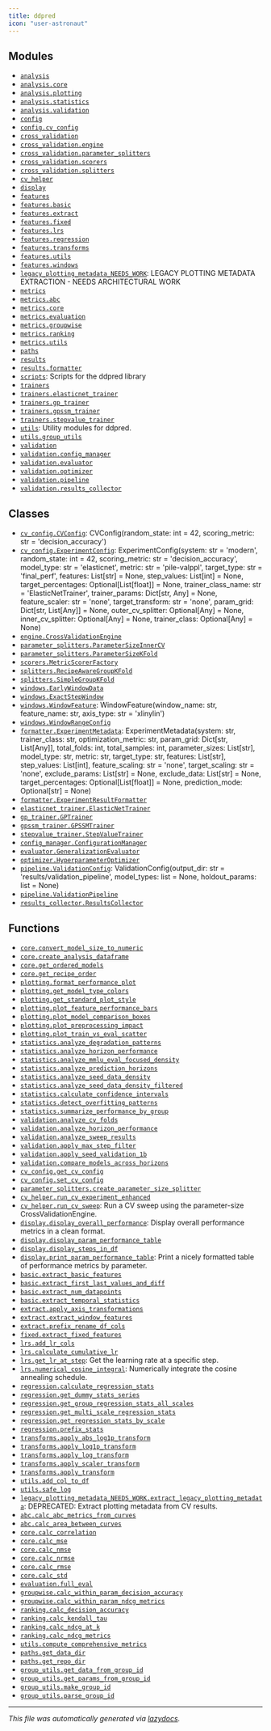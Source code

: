 ```yaml
---
title: ddpred
icon: "user-astronaut"
---
```


## Modules

- [`analysis`](./ddpred.analysis#module-ddpredanalysis)
- [`analysis.core`](./ddpred.analysis.core#module-ddpredanalysiscore)
- [`analysis.plotting`](./ddpred.analysis.plotting#module-ddpredanalysisplotting)
- [`analysis.statistics`](./ddpred.analysis.statistics#module-ddpredanalysisstatistics)
- [`analysis.validation`](./ddpred.analysis.validation#module-ddpredanalysisvalidation)
- [`config`](./ddpred.config#module-ddpredconfig)
- [`config.cv_config`](./ddpred.config.cv_config#module-ddpredconfigcv-config)
- [`cross_validation`](./ddpred.cross_validation#module-ddpredcross-validation)
- [`cross_validation.engine`](./ddpred.cross_validation.engine#module-ddpredcross-validationengine)
- [`cross_validation.parameter_splitters`](./ddpred.cross_validation.parameter_splitters#module-ddpredcross-validationparameter-splitters)
- [`cross_validation.scorers`](./ddpred.cross_validation.scorers#module-ddpredcross-validationscorers)
- [`cross_validation.splitters`](./ddpred.cross_validation.splitters#module-ddpredcross-validationsplitters)
- [`cv_helper`](./ddpred.cv_helper#module-ddpredcv-helper)
- [`display`](./ddpred.display#module-ddpreddisplay)
- [`features`](./ddpred.features#module-ddpredfeatures)
- [`features.basic`](./ddpred.features.basic#module-ddpredfeaturesbasic)
- [`features.extract`](./ddpred.features.extract#module-ddpredfeaturesextract)
- [`features.fixed`](./ddpred.features.fixed#module-ddpredfeaturesfixed)
- [`features.lrs`](./ddpred.features.lrs#module-ddpredfeatureslrs)
- [`features.regression`](./ddpred.features.regression#module-ddpredfeaturesregression)
- [`features.transforms`](./ddpred.features.transforms#module-ddpredfeaturestransforms)
- [`features.utils`](./ddpred.features.utils#module-ddpredfeaturesutils)
- [`features.windows`](./ddpred.features.windows#module-ddpredfeatureswindows)
- [`legacy_plotting_metadata_NEEDS_WORK`](./ddpred.legacy_plotting_metadata_NEEDS_WORK#module-ddpredlegacy-plotting-metadata-needs-work): LEGACY PLOTTING METADATA EXTRACTION - NEEDS ARCHITECTURAL WORK
- [`metrics`](./ddpred.metrics#module-ddpredmetrics)
- [`metrics.abc`](./ddpred.metrics.abc#module-ddpredmetricsabc)
- [`metrics.core`](./ddpred.metrics.core#module-ddpredmetricscore)
- [`metrics.evaluation`](./ddpred.metrics.evaluation#module-ddpredmetricsevaluation)
- [`metrics.groupwise`](./ddpred.metrics.groupwise#module-ddpredmetricsgroupwise)
- [`metrics.ranking`](./ddpred.metrics.ranking#module-ddpredmetricsranking)
- [`metrics.utils`](./ddpred.metrics.utils#module-ddpredmetricsutils)
- [`paths`](./ddpred.paths#module-ddpredpaths)
- [`results`](./ddpred.results#module-ddpredresults)
- [`results.formatter`](./ddpred.results.formatter#module-ddpredresultsformatter)
- [`scripts`](./ddpred.scripts#module-ddpredscripts): Scripts for the ddpred library
- [`trainers`](./ddpred.trainers#module-ddpredtrainers)
- [`trainers.elasticnet_trainer`](./ddpred.trainers.elasticnet_trainer#module-ddpredtrainerselasticnet-trainer)
- [`trainers.gp_trainer`](./ddpred.trainers.gp_trainer#module-ddpredtrainersgp-trainer)
- [`trainers.gpssm_trainer`](./ddpred.trainers.gpssm_trainer#module-ddpredtrainersgpssm-trainer)
- [`trainers.stepvalue_trainer`](./ddpred.trainers.stepvalue_trainer#module-ddpredtrainersstepvalue-trainer)
- [`utils`](./ddpred.utils#module-ddpredutils): Utility modules for ddpred.
- [`utils.group_utils`](./ddpred.utils.group_utils#module-ddpredutilsgroup-utils)
- [`validation`](./ddpred.validation#module-ddpredvalidation)
- [`validation.config_manager`](./ddpred.validation.config_manager#module-ddpredvalidationconfig-manager)
- [`validation.evaluator`](./ddpred.validation.evaluator#module-ddpredvalidationevaluator)
- [`validation.optimizer`](./ddpred.validation.optimizer#module-ddpredvalidationoptimizer)
- [`validation.pipeline`](./ddpred.validation.pipeline#module-ddpredvalidationpipeline)
- [`validation.results_collector`](./ddpred.validation.results_collector#module-ddpredvalidationresults-collector)

## Classes

- [`cv_config.CVConfig`](./ddpred.config.cv_config#dataclass-cvconfig): CVConfig(random_state: int = 42, scoring_metric: str = 'decision_accuracy')
- [`cv_config.ExperimentConfig`](./ddpred.config.cv_config#dataclass-experimentconfig): ExperimentConfig(system: str = 'modern', random_state: int = 42, scoring_metric: str = 'decision_accuracy', model_type: str = 'elasticnet', metric: str = 'pile-valppl', target_type: str = 'final_perf', features: List[str] = None, step_values: List[int] = None, target_percentages: Optional[List[float]] = None, trainer_class_name: str = 'ElasticNetTrainer', trainer_params: Dict[str, Any] = None, feature_scaler: str = 'none', target_transform: str = 'none', param_grid: Dict[str, List[Any]] = None, outer_cv_splitter: Optional[Any] = None, inner_cv_splitter: Optional[Any] = None, trainer_class: Optional[Any] = None)
- [`engine.CrossValidationEngine`](./ddpred.cross_validation.engine#class-crossvalidationengine)
- [`parameter_splitters.ParameterSizeInnerCV`](./ddpred.cross_validation.parameter_splitters#class-parametersizeinnercv)
- [`parameter_splitters.ParameterSizeKFold`](./ddpred.cross_validation.parameter_splitters#class-parametersizekfold)
- [`scorers.MetricScorerFactory`](./ddpred.cross_validation.scorers#class-metricscorerfactory)
- [`splitters.RecipeAwareGroupKFold`](./ddpred.cross_validation.splitters#class-recipeawaregroupkfold)
- [`splitters.SimpleGroupKFold`](./ddpred.cross_validation.splitters#class-simplegroupkfold)
- [`windows.EarlyWindowData`](./ddpred.features.windows#class-earlywindowdata)
- [`windows.ExactStepWindow`](./ddpred.features.windows#class-exactstepwindow)
- [`windows.WindowFeature`](./ddpred.features.windows#dataclass-windowfeature): WindowFeature(window_name: str, feature_name: str, axis_type: str = 'xlinylin')
- [`windows.WindowRangeConfig`](./ddpred.features.windows#class-windowrangeconfig)
- [`formatter.ExperimentMetadata`](./ddpred.results.formatter#dataclass-experimentmetadata): ExperimentMetadata(system: str, trainer_class: str, optimization_metric: str, param_grid: Dict[str, List[Any]], total_folds: int, total_samples: int, parameter_sizes: List[str], model_type: str, metric: str, target_type: str, features: List[str], step_values: List[int], feature_scaling: str = 'none', target_scaling: str = 'none', exclude_params: List[str] = None, exclude_data: List[str] = None, target_percentages: Optional[List[float]] = None, prediction_mode: Optional[str] = None)
- [`formatter.ExperimentResultFormatter`](./ddpred.results.formatter#class-experimentresultformatter)
- [`elasticnet_trainer.ElasticNetTrainer`](./ddpred.trainers.elasticnet_trainer#class-elasticnettrainer)
- [`gp_trainer.GPTrainer`](./ddpred.trainers.gp_trainer#class-gptrainer)
- [`gpssm_trainer.GPSSMTrainer`](./ddpred.trainers.gpssm_trainer#class-gpssmtrainer)
- [`stepvalue_trainer.StepValueTrainer`](./ddpred.trainers.stepvalue_trainer#class-stepvaluetrainer)
- [`config_manager.ConfigurationManager`](./ddpred.validation.config_manager#class-configurationmanager)
- [`evaluator.GeneralizationEvaluator`](./ddpred.validation.evaluator#class-generalizationevaluator)
- [`optimizer.HyperparameterOptimizer`](./ddpred.validation.optimizer#class-hyperparameteroptimizer)
- [`pipeline.ValidationConfig`](./ddpred.validation.pipeline#dataclass-validationconfig): ValidationConfig(output_dir: str = 'results/validation_pipeline', model_types: list = None, holdout_params: list = None)
- [`pipeline.ValidationPipeline`](./ddpred.validation.pipeline#class-validationpipeline)
- [`results_collector.ResultsCollector`](./ddpred.validation.results_collector#class-resultscollector)

## Functions

- [`core.convert_model_size_to_numeric`](./ddpred.analysis.core#function-convert-model-size-to-numeric)
- [`core.create_analysis_dataframe`](./ddpred.analysis.core#function-create-analysis-dataframe)
- [`core.get_ordered_models`](./ddpred.analysis.core#function-get-ordered-models)
- [`core.get_recipe_order`](./ddpred.analysis.core#function-get-recipe-order)
- [`plotting.format_performance_plot`](./ddpred.analysis.plotting#function-format-performance-plot)
- [`plotting.get_model_type_colors`](./ddpred.analysis.plotting#function-get-model-type-colors)
- [`plotting.get_standard_plot_style`](./ddpred.analysis.plotting#function-get-standard-plot-style)
- [`plotting.plot_feature_performance_bars`](./ddpred.analysis.plotting#function-plot-feature-performance-bars)
- [`plotting.plot_model_comparison_boxes`](./ddpred.analysis.plotting#function-plot-model-comparison-boxes)
- [`plotting.plot_preprocessing_impact`](./ddpred.analysis.plotting#function-plot-preprocessing-impact)
- [`plotting.plot_train_vs_eval_scatter`](./ddpred.analysis.plotting#function-plot-train-vs-eval-scatter)
- [`statistics.analyze_degradation_patterns`](./ddpred.analysis.statistics#function-analyze-degradation-patterns)
- [`statistics.analyze_horizon_performance`](./ddpred.analysis.statistics#function-analyze-horizon-performance)
- [`statistics.analyze_mmlu_eval_focused_density`](./ddpred.analysis.statistics#function-analyze-mmlu-eval-focused-density)
- [`statistics.analyze_prediction_horizons`](./ddpred.analysis.statistics#function-analyze-prediction-horizons)
- [`statistics.analyze_seed_data_density`](./ddpred.analysis.statistics#function-analyze-seed-data-density)
- [`statistics.analyze_seed_data_density_filtered`](./ddpred.analysis.statistics#function-analyze-seed-data-density-filtered)
- [`statistics.calculate_confidence_intervals`](./ddpred.analysis.statistics#function-calculate-confidence-intervals)
- [`statistics.detect_overfitting_patterns`](./ddpred.analysis.statistics#function-detect-overfitting-patterns)
- [`statistics.summarize_performance_by_group`](./ddpred.analysis.statistics#function-summarize-performance-by-group)
- [`validation.analyze_cv_folds`](./ddpred.analysis.validation#function-analyze-cv-folds)
- [`validation.analyze_horizon_performance`](./ddpred.analysis.validation#function-analyze-horizon-performance)
- [`validation.analyze_sweep_results`](./ddpred.analysis.validation#function-analyze-sweep-results)
- [`validation.apply_max_step_filter`](./ddpred.analysis.validation#function-apply-max-step-filter)
- [`validation.apply_seed_validation_1b`](./ddpred.analysis.validation#function-apply-seed-validation-1b)
- [`validation.compare_models_across_horizons`](./ddpred.analysis.validation#function-compare-models-across-horizons)
- [`cv_config.get_cv_config`](./ddpred.config.cv_config#function-get-cv-config)
- [`cv_config.set_cv_config`](./ddpred.config.cv_config#function-set-cv-config)
- [`parameter_splitters.create_parameter_size_splitter`](./ddpred.cross_validation.parameter_splitters#function-create-parameter-size-splitter)
- [`cv_helper.run_cv_experiment_enhanced`](./ddpred.cv_helper#function-run-cv-experiment-enhanced)
- [`cv_helper.run_cv_sweep`](./ddpred.cv_helper#function-run-cv-sweep): Run a CV sweep using the parameter-size CrossValidationEngine.
- [`display.display_overall_performance`](./ddpred.display#function-display-overall-performance): Display overall performance metrics in a clean format.
- [`display.display_param_performance_table`](./ddpred.display#function-display-param-performance-table)
- [`display.display_steps_in_df`](./ddpred.display#function-display-steps-in-df)
- [`display.print_param_performance_table`](./ddpred.display#function-print-param-performance-table): Print a nicely formatted table of performance metrics by parameter.
- [`basic.extract_basic_features`](./ddpred.features.basic#function-extract-basic-features)
- [`basic.extract_first_last_values_and_diff`](./ddpred.features.basic#function-extract-first-last-values-and-diff)
- [`basic.extract_num_datapoints`](./ddpred.features.basic#function-extract-num-datapoints)
- [`basic.extract_temporal_statistics`](./ddpred.features.basic#function-extract-temporal-statistics)
- [`extract.apply_axis_transformations`](./ddpred.features.extract#function-apply-axis-transformations)
- [`extract.extract_window_features`](./ddpred.features.extract#function-extract-window-features)
- [`extract.prefix_rename_df_cols`](./ddpred.features.extract#function-prefix-rename-df-cols)
- [`fixed.extract_fixed_features`](./ddpred.features.fixed#function-extract-fixed-features)
- [`lrs.add_lr_cols`](./ddpred.features.lrs#function-add-lr-cols)
- [`lrs.calculate_cumulative_lr`](./ddpred.features.lrs#function-calculate-cumulative-lr)
- [`lrs.get_lr_at_step`](./ddpred.features.lrs#function-get-lr-at-step): Get the learning rate at a specific step.
- [`lrs.numerical_cosine_integral`](./ddpred.features.lrs#function-numerical-cosine-integral): Numerically integrate the cosine annealing schedule.
- [`regression.calculate_regression_stats`](./ddpred.features.regression#function-calculate-regression-stats)
- [`regression.get_dummy_stats_series`](./ddpred.features.regression#function-get-dummy-stats-series)
- [`regression.get_group_regression_stats_all_scales`](./ddpred.features.regression#function-get-group-regression-stats-all-scales)
- [`regression.get_multi_scale_regression_stats`](./ddpred.features.regression#function-get-multi-scale-regression-stats)
- [`regression.get_regression_stats_by_scale`](./ddpred.features.regression#function-get-regression-stats-by-scale)
- [`regression.prefix_stats`](./ddpred.features.regression#function-prefix-stats)
- [`transforms.apply_abs_log1p_transform`](./ddpred.features.transforms#function-apply-abs-log1p-transform)
- [`transforms.apply_log1p_transform`](./ddpred.features.transforms#function-apply-log1p-transform)
- [`transforms.apply_log_transform`](./ddpred.features.transforms#function-apply-log-transform)
- [`transforms.apply_scaler_transform`](./ddpred.features.transforms#function-apply-scaler-transform)
- [`transforms.apply_transform`](./ddpred.features.transforms#function-apply-transform)
- [`utils.add_col_to_df`](./ddpred.features.utils#function-add-col-to-df)
- [`utils.safe_log`](./ddpred.features.utils#function-safe-log)
- [`legacy_plotting_metadata_NEEDS_WORK.extract_legacy_plotting_metadata`](./ddpred.legacy_plotting_metadata_NEEDS_WORK#function-extract-legacy-plotting-metadata): DEPRECATED: Extract plotting metadata from CV results.
- [`abc.calc_abc_metrics_from_curves`](./ddpred.metrics.abc#function-calc-abc-metrics-from-curves)
- [`abc.calc_area_between_curves`](./ddpred.metrics.abc#function-calc-area-between-curves)
- [`core.calc_correlation`](./ddpred.metrics.core#function-calc-correlation)
- [`core.calc_mse`](./ddpred.metrics.core#function-calc-mse)
- [`core.calc_nmse`](./ddpred.metrics.core#function-calc-nmse)
- [`core.calc_nrmse`](./ddpred.metrics.core#function-calc-nrmse)
- [`core.calc_rmse`](./ddpred.metrics.core#function-calc-rmse)
- [`core.calc_std`](./ddpred.metrics.core#function-calc-std)
- [`evaluation.full_eval`](./ddpred.metrics.evaluation#function-full-eval)
- [`groupwise.calc_within_param_decision_accuracy`](./ddpred.metrics.groupwise#function-calc-within-param-decision-accuracy)
- [`groupwise.calc_within_param_ndcg_metrics`](./ddpred.metrics.groupwise#function-calc-within-param-ndcg-metrics)
- [`ranking.calc_decision_accuracy`](./ddpred.metrics.ranking#function-calc-decision-accuracy)
- [`ranking.calc_kendall_tau`](./ddpred.metrics.ranking#function-calc-kendall-tau)
- [`ranking.calc_ndcg_at_k`](./ddpred.metrics.ranking#function-calc-ndcg-at-k)
- [`ranking.calc_ndcg_metrics`](./ddpred.metrics.ranking#function-calc-ndcg-metrics)
- [`utils.compute_comprehensive_metrics`](./ddpred.metrics.utils#function-compute-comprehensive-metrics)
- [`paths.get_data_dir`](./ddpred.paths#function-get-data-dir)
- [`paths.get_repo_dir`](./ddpred.paths#function-get-repo-dir)
- [`group_utils.get_data_from_group_id`](./ddpred.utils.group_utils#function-get-data-from-group-id)
- [`group_utils.get_params_from_group_id`](./ddpred.utils.group_utils#function-get-params-from-group-id)
- [`group_utils.make_group_id`](./ddpred.utils.group_utils#function-make-group-id)
- [`group_utils.parse_group_id`](./ddpred.utils.group_utils#function-parse-group-id)


---

_This file was automatically generated via [lazydocs](https://github.com/ml-tooling/lazydocs)._
